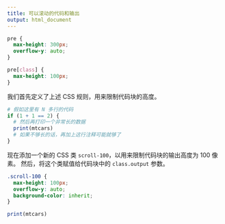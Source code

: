 ---
title: 可以滚动的代码和输出
output: html_document
---

```{css, echo=FALSE}
pre {
  max-height: 300px;
  overflow-y: auto;
}

pre[class] {
  max-height: 100px;
}
```

我们首先定义了上述 CSS 规则，用来限制代码块的高度。

```{r}
# 假如这里有 N 多行的代码
if (1 + 1 == 2) {
  # 然后再打印一个非常长的数据
  print(mtcars)
  # 如果不够长的话，再加上这行注释可能就够了
}
```

现在添加一个新的 CSS 类 `scroll-100`，以用来限制代码块的输出高度为 100 像素。
然后，将这个类赋值给代码块中的 `class.output` 参数。


```{css, echo=FALSE}
.scroll-100 {
  max-height: 100px;
  overflow-y: auto;
  background-color: inherit;
}
```

```{r, class.output="scroll-100"}
print(mtcars)
```
